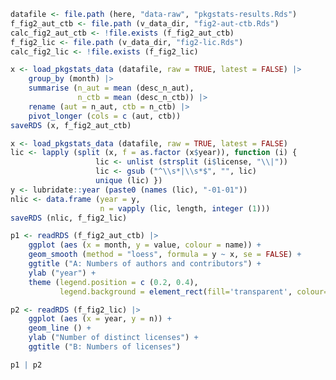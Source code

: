 
```r
datafile <- file.path (here, "data-raw", "pkgstats-results.Rds")
f_fig2_aut_ctb <- file.path (v_data_dir, "fig2-aut-ctb.Rds")
calc_fig2_aut_ctb <- !file.exists (f_fig2_aut_ctb)
f_fig2_lic <- file.path (v_data_dir, "fig2-lic.Rds")
calc_fig2_lic <- !file.exists (f_fig2_lic)
```

```r
x <- load_pkgstats_data (datafile, raw = TRUE, latest = FALSE) |>
    group_by (month) |>
    summarise (n_aut = mean (desc_n_aut),
               n_ctb = mean (desc_n_ctb)) |>
    rename (aut = n_aut, ctb = n_ctb) |>
    pivot_longer (cols = c (aut, ctb))
saveRDS (x, f_fig2_aut_ctb)
```

```r
x <- load_pkgstats_data (datafile, raw = TRUE, latest = FALSE)
lic <- lapply (split (x, f = as.factor (x$year)), function (i) {
                   lic <- unlist (strsplit (i$license, "\\|"))
                   lic <- gsub ("^\\s*|\\s*$", "", lic)
                   unique (lic) })
y <- lubridate::year (paste0 (names (lic), "-01-01"))
nlic <- data.frame (year = y,
                    n = vapply (lic, length, integer (1)))
saveRDS (nlic, f_fig2_lic)
```



```r

p1 <- readRDS (f_fig2_aut_ctb) |>
    ggplot (aes (x = month, y = value, colour = name)) +
    geom_smooth (method = "loess", formula = y ~ x, se = FALSE) +
    ggtitle ("A: Numbers of authors and contributors") +
    ylab ("year") +
    theme (legend.position = c (0.2, 0.4),
           legend.background = element_rect(fill='transparent', colour='transparent'))

p2 <- readRDS (f_fig2_lic) |>
    ggplot (aes (x = year, y = n)) +
    geom_line () +
    ylab ("Number of distinct licenses") +
    ggtitle ("B: Numbers of licenses")

p1 | p2
```
